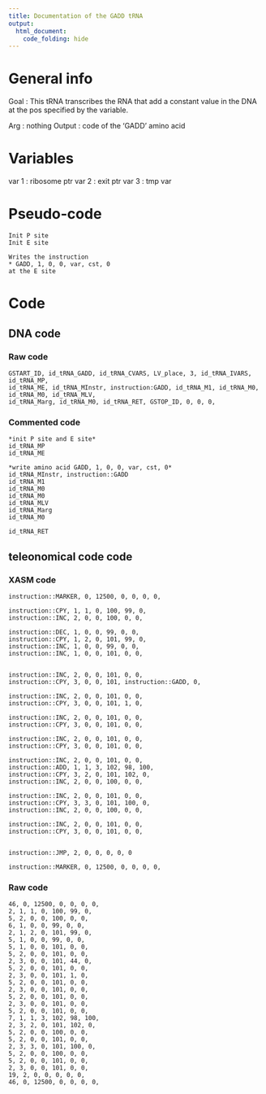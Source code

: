 ```yaml
---
title: Documentation of the GADD tRNA
output: 
  html_document:
    code_folding: hide
---
```



# General info

Goal : This tRNA transcribes the RNA that add a constant value in the DNA at the pos specified by the variable.


Arg : nothing
Output : code of the 'GADD' amino acid

# Variables

var 1 : ribosome ptr
var 2 : exit ptr
var 3 : tmp var

# Pseudo-code

```pseudo
Init P site
Init E site

Writes the instruction
* GADD, 1, 0, 0, var, cst, 0
at the E site
```

# Code

## DNA code

### Raw code

```DNA
GSTART_ID, id_tRNA_GADD, id_tRNA_CVARS, LV_place, 3, id_tRNA_IVARS, id_tRNA_MP, 
id_tRNA_ME, id_tRNA_MInstr, instruction:GADD, id_tRNA_M1, id_tRNA_M0, id_tRNA_M0, id_tRNA_MLV, 
id_tRNA_Marg, id_tRNA_M0, id_tRNA_RET, GSTOP_ID, 0, 0, 0,
```


### Commented code


```pseudoDNA
*init P site and E site*
id_tRNA_MP
id_tRNA_ME 

*write amino acid GADD, 1, 0, 0, var, cst, 0*
id_tRNA_MInstr, instruction::GADD
id_tRNA_M1
id_tRNA_M0
id_tRNA_M0
id_tRNA_MLV
id_tRNA_Marg
id_tRNA_M0

id_tRNA_RET
```


## teleonomical code code

### XASM code

```XASM
instruction::MARKER, 0, 12500, 0, 0, 0, 0,

instruction::CPY, 1, 1, 0, 100, 99, 0,
instruction::INC, 2, 0, 0, 100, 0, 0,

instruction::DEC, 1, 0, 0, 99, 0, 0,
instruction::CPY, 1, 2, 0, 101, 99, 0,
instruction::INC, 1, 0, 0, 99, 0, 0,
instruction::INC, 1, 0, 0, 101, 0, 0,


instruction::INC, 2, 0, 0, 101, 0, 0,
instruction::CPY, 3, 0, 0, 101, instruction::GADD, 0,

instruction::INC, 2, 0, 0, 101, 0, 0,
instruction::CPY, 3, 0, 0, 101, 1, 0,

instruction::INC, 2, 0, 0, 101, 0, 0,
instruction::CPY, 3, 0, 0, 101, 0, 0,

instruction::INC, 2, 0, 0, 101, 0, 0,
instruction::CPY, 3, 0, 0, 101, 0, 0,

instruction::INC, 2, 0, 0, 101, 0, 0,
instruction::ADD, 1, 1, 3, 102, 98, 100,
instruction::CPY, 3, 2, 0, 101, 102, 0,
instruction::INC, 2, 0, 0, 100, 0, 0,

instruction::INC, 2, 0, 0, 101, 0, 0,
instruction::CPY, 3, 3, 0, 101, 100, 0,
instruction::INC, 2, 0, 0, 100, 0, 0,

instruction::INC, 2, 0, 0, 101, 0, 0,
instruction::CPY, 3, 0, 0, 101, 0, 0,


instruction::JMP, 2, 0, 0, 0, 0, 0

instruction::MARKER, 0, 12500, 0, 0, 0, 0,
```

### Raw code

```RAW
46, 0, 12500, 0, 0, 0, 0,
2, 1, 1, 0, 100, 99, 0,
5, 2, 0, 0, 100, 0, 0,
6, 1, 0, 0, 99, 0, 0,
2, 1, 2, 0, 101, 99, 0,
5, 1, 0, 0, 99, 0, 0,
5, 1, 0, 0, 101, 0, 0,
5, 2, 0, 0, 101, 0, 0,
2, 3, 0, 0, 101, 44, 0,
5, 2, 0, 0, 101, 0, 0,
2, 3, 0, 0, 101, 1, 0,
5, 2, 0, 0, 101, 0, 0,
2, 3, 0, 0, 101, 0, 0,
5, 2, 0, 0, 101, 0, 0,
2, 3, 0, 0, 101, 0, 0,
5, 2, 0, 0, 101, 0, 0,
7, 1, 1, 3, 102, 98, 100,
2, 3, 2, 0, 101, 102, 0,
5, 2, 0, 0, 100, 0, 0,
5, 2, 0, 0, 101, 0, 0,
2, 3, 3, 0, 101, 100, 0,
5, 2, 0, 0, 100, 0, 0,
5, 2, 0, 0, 101, 0, 0,
2, 3, 0, 0, 101, 0, 0,
19, 2, 0, 0, 0, 0, 0,
46, 0, 12500, 0, 0, 0, 0,
```
